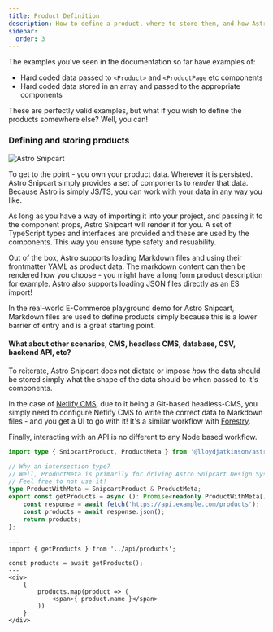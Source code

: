 ```yaml
---
title: Product Definition
description: How to define a product, where to store them, and how Astro Snipcart allows you full control
sidebar:
  order: 3
---
```


The examples you've seen in the documentation so far have examples of:

* Hard coded data passed to `<Product>` and `<ProductPage` etc components
* Hard coded data stored in an array and passed to the appropriate components

These are perfectly valid examples, but what if you wish to define the products somewhere else? Well, you can!

### Defining and storing products

![Astro Snipcart](../../../assets/data-storage.png "Astro Snipcart")

To get to the point - you own your product data. Wherever it is persisted. Astro Snipcart simply provides a set of components to *render* that data. Because Astro is simply JS/TS, you can work with your data in any way you like.

As long as you have a way of importing it into your project, and passing it to the component props, Astro Snipcart will render it for you. A set of TypeScript types and interfaces are provided and these are used by the components. This way you ensure type safety and resuability.

Out of the box, Astro supports loading Markdown files and using their frontmatter YAML as product data. The markdown content can then be rendered how you choose - you might have a long form product description for example. Astro also supports loading JSON files directly as an ES import!

In the real-world E-Commerce playground demo for Astro Snipcart, Markdown files are used to define products simply because this is a lower barrier of entry and is a great starting point.

#### What about other scenarios, CMS, headless CMS, database, CSV, backend API, etc?

To reiterate, Astro Snipcart does not dictate or impose *how* the data should be stored simply what the shape of the data should be when passed to it's components.

In the case of [Netlify CMS](https://www.netlifycms.org/docs/add-to-your-site/), due to it being a Git-based headless-CMS, you simply need to configure Netlify CMS to write the correct data to Markdown files - and you get a UI to go with it! It's a similar workflow with [Forestry](https://forestry.io/docs/quickstart/configure-cms/).

Finally, interacting with an API is no different to any Node based workflow.

```ts
import type { SnipcartProduct, ProductMeta } from '@lloydjatkinson/astro-snipcart';

// Why an intersection type?
// Well, ProductMeta is primarily for driving Astro Snipcart Design System, which you might not need.
// Feel free to not use it!
type ProductWithMeta = SnipcartProduct & ProductMeta;
export const getProducts = async (): Promise<readonly ProductWithMeta[]> => {
    const response = await fetch('https://api.example.com/products');
    const products = await response.json();
    return products;
};
```

```astro
---
import { getProducts } from '../api/products';

const products = await getProducts();
---
<div>
    {
        products.map(product => (
            <span>{ product.name }</span>
        ))
    }
</div>
```